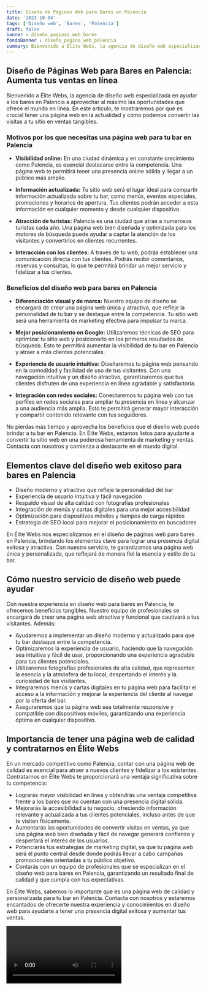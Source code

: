 ```yaml
---
title: Diseño de Páginas Web para Bares en Palencia
date: '2023-10-04'
tags: ['Diseño web', 'Bares', 'Palencia']
draft: false
banner : diseño_paginas_web_bares
fondoBanner : diseño_pagina_web_palencia
summary: Bienvenido a Élite Webs, la agencia de diseño web especializada en ayudar a los bares en Palencia a aprovechar al máximo las oportunidades que ofrece el mundo en línea. En este artículo, te mostraremos por qué es crucial tener una página web en la actualidad y cómo podemos convertir las visitas a tu sitio en ventas tangibles.
---
```


## Diseño de Páginas Web para Bares en Palencia: Aumenta tus ventas en línea

Bienvenido a Élite Webs, la agencia de diseño web especializada en ayudar a los bares en Palencia a aprovechar al máximo las oportunidades que ofrece el mundo en línea. En este artículo, te mostraremos por qué es crucial tener una página web en la actualidad y cómo podemos convertir las visitas a tu sitio en ventas tangibles.

### Motivos por los que necesitas una página web para tu bar en Palencia

* **Visibilidad online:** En una ciudad dinámica y en constante crecimiento como Palencia, es esencial destacarse entre la competencia. Una página web te permitirá tener una presencia online sólida y llegar a un público más amplio.

* **Información actualizada:** Tu sitio web será el lugar ideal para compartir información actualizada sobre tu bar, como menús, eventos especiales, promociones y horarios de apertura. Tus clientes podrán acceder a esta información en cualquier momento y desde cualquier dispositivo.

* **Atracción de turistas:** Palencia es una ciudad que atrae a numerosos turistas cada año. Una página web bien diseñada y optimizada para los motores de búsqueda puede ayudar a captar la atención de los visitantes y convertirlos en clientes recurrentes.

* **Interacción con los clientes:** A través de tu web, podrás establecer una comunicación directa con tus clientes. Podrás recibir comentarios, reservas y consultas, lo que te permitirá brindar un mejor servicio y fidelizar a tus clientes.

### Beneficios del diseño web para bares en Palencia

* **Diferenciación visual y de marca:** Nuestro equipo de diseño se encargará de crear una página web única y atractiva, que refleje la personalidad de tu bar y se destaque entre la competencia. Tu sitio web será una herramienta de marketing efectiva para impulsar tu marca.

* **Mejor posicionamiento en Google:** Utilizaremos técnicas de SEO para optimizar tu sitio web y posicionarlo en los primeros resultados de búsqueda. Esto te permitirá aumentar la visibilidad de tu bar en Palencia y atraer a más clientes potenciales.

* **Experiencia de usuario intuitiva:** Diseñaremos tu página web pensando en la comodidad y facilidad de uso de tus visitantes. Con una navegación intuitiva y un diseño atractivo, garantizaremos que tus clientes disfruten de una experiencia en línea agradable y satisfactoria.

* **Integración con redes sociales:** Conectaremos tu página web con tus perfiles en redes sociales para ampliar tu presencia en línea y alcanzar a una audiencia más amplia. Esto te permitirá generar mayor interacción y compartir contenido relevante con tus seguidores.

No pierdas más tiempo y aprovecha los beneficios que el diseño web puede brindar a tu bar en Palencia. En Élite Webs, estamos listos para ayudarte a convertir tu sitio web en una poderosa herramienta de marketing y ventas. Contacta con nosotros y comienza a destacarte en el mundo digital.

<GifSeo />

<Cta />

## Elementos clave del diseño web exitoso para bares en Palencia

- Diseño moderno y atractivo que refleje la personalidad del bar
- Experiencia de usuario intuitiva y fácil navegación
- Respaldo visual de alta calidad con fotografías profesionales
- Integración de menús y cartas digitales para una mejor accesibilidad
- Optimización para dispositivos móviles y tiempos de carga rápidos
- Estrategia de SEO local para mejorar el posicionamiento en buscadores

En Élite Webs nos especializamos en el diseño de páginas web para bares en Palencia, brindando los elementos clave para lograr una presencia digital exitosa y atractiva. Con nuestro servicio, te garantizamos una página web única y personalizada, que reflejará de manera fiel la esencia y estilo de tu bar.

## Cómo nuestro servicio de diseño web puede ayudar

Con nuestra experiencia en diseño web para bares en Palencia, te ofrecemos beneficios tangibles. Nuestro equipo de profesionales se encargará de crear una página web atractiva y funcional que cautivará a tus visitantes. Además:

- Ayudaremos a implementar un diseño moderno y actualizado para que tu bar destaque entre la competencia.
- Optimizaremos la experiencia de usuario, haciendo que la navegación sea intuitiva y fácil de usar, proporcionando una experiencia agradable para tus clientes potenciales.
- Utilizaremos fotografías profesionales de alta calidad, que representen la esencia y la atmósfera de tu local, despertando el interés y la curiosidad de tus visitantes.
- Integraremos menús y cartas digitales en tu página web para facilitar el acceso a la información y mejorar la experiencia del cliente al navegar por la oferta del bar.
- Aseguraremos que tu página web sea totalmente responsive y compatible con dispositivos móviles, garantizando una experiencia óptima en cualquier dispositivo.

## Importancia de tener una página web de calidad y contratarnos en Élite Webs

En un mercado competitivo como Palencia, contar con una página web de calidad es esencial para atraer a nuevos clientes y fidelizar a los existentes. Contratarnos en Élite Webs te proporcionará una ventaja significativa sobre tu competencia:

- Lograrás mayor visibilidad en línea y obtendrás una ventaja competitiva frente a los bares que no cuentan con una presencia digital sólida.
- Mejorarás la accesibilidad a tu negocio, ofreciendo información relevante y actualizada a tus clientes potenciales, incluso antes de que te visiten físicamente.
- Aumentarás las oportunidades de convertir visitas en ventas, ya que una página web bien diseñada y fácil de navegar generará confianza y despertará el interés de los usuarios.
- Potenciarás tus estrategias de marketing digital, ya que tu página web será el punto central desde donde podrás llevar a cabo campañas promocionales orientadas a tu público objetivo.
- Contarás con un equipo de profesionales que se especializan en el diseño web para bares en Palencia, garantizando un resultado final de calidad y que cumpla con tus expectativas.

En Élite Webs, sabemos lo importante que es una página web de calidad y personalizada para tu bar en Palencia. Contacta con nosotros y estaremos encantados de ofrecerte nuestra experiencia y conocimientos en diseño web para ayudarte a tener una presencia digital exitosa y aumentar tus ventas.

<Video />

<CtaBot job='Bares' city='Palencia'/>

<Gmaps query='Palencia+españa+maps' />